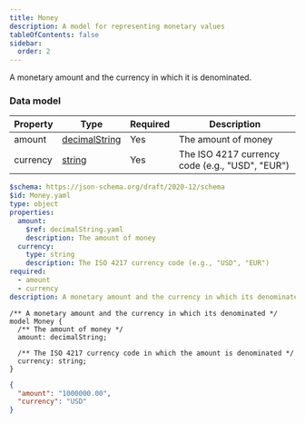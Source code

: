 ```yaml
---
title: Money
description: A model for representing monetary values
tableOfContents: false
sidebar:
  order: 2
---
```



A monetary amount and the currency in which it is denominated.

### Data model

<Tabs>
  <TabItem label="Table">

| Property | Type                                                                           | Required | Description                                     |
| -------- | ------------------------------------------------------------------------------ | -------- | ----------------------------------------------- |
| amount   | [decimalString](/protocol/types/numeric#decimalstring) | Yes      | The amount of money                             |
| currency | [string](/protocol/types/string#string)                | Yes      | The ISO 4217 currency code (e.g., "USD", "EUR") |

  </TabItem>

  <TabItem label="JSON Schema">

```yaml
$schema: https://json-schema.org/draft/2020-12/schema
$id: Money.yaml
type: object
properties:
  amount:
    $ref: decimalString.yaml
    description: The amount of money
  currency:
    type: string
    description: The ISO 4217 currency code (e.g., "USD", "EUR")
required:
  - amount
  - currency
description: A monetary amount and the currency in which its denominated
```

  </TabItem>

  <TabItem label="TypeSpec">

```tsp
/** A monetary amount and the currency in which its denominated */
model Money {
  /** The amount of money */
  amount: decimalString;

  /** The ISO 4217 currency code in which the amount is denominated */
  currency: string;
}
```

  </TabItem>

  <TabItem label="Example">

```json
{
  "amount": "1000000.00",
  "currency": "USD"
}
```

  </TabItem>
</Tabs>
